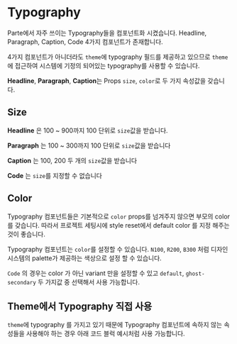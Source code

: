 
<Meta of={TypographyStories} />

# Typography

Parte에서 자주 쓰이는 Typography들을 컴포넌트화 시켰습니다.
Headline, Paragraph, Caption, Code 4가지 컴포넌트가 존재합니다.

4가지 컴포넌트가 아니더라도 `theme`에 typography 필드를 제공하고 있으므로 `theme`에 접근하여 시스템에 기정의 되어있는 typography를 사용할 수 있습니다.

**Headline**, **Paragraph**, **Caption**는 Props `size`, `color`로 두 가지 속성값을 갖습니다.

## Size

**Headline** 은 100 ~ 900까지 100 단위로 `size`값을 받습니다.

<Canvas of={TypographyStories.HeadlineSize} />

**Paragraph** 는 100 ~ 300까지 100 단위로 `size`값을 받습니다

<Canvas of={TypographyStories.ParagraphSize} />

**Caption** 는 100, 200 두 개의 `size`값을 받습니다

<Canvas of={TypographyStories.CaptionSize} />

**Code** 는 `size`를 지정할 수 없습니다

## Color

Typography 컴포넌트들은 기본적으로 `color` props를 넘겨주지 않으면 부모의 color를 갖습니다.
따라서 프로젝트 세팅시에 style reset에서 default color 를 지정 해주는것이 좋습니다.

Typography 컴포넌트는 `color`를 설정할 수 있습니다.
`N100`, `R200`, `B300` 처럼 디자인 시스템의 palette가 제공하는 색상으로 설정 할 수 있습니다.

<Canvas of={TypographyStories.TypographyColor} />

`Code` 의 경우는 color 가 아닌 variant 만을 설정할 수 있고 `default`, `ghost-secondary` 두 가지값 중 선택해서 사용 가능합니다.

<Canvas of={TypographyStories.CodeVariant} />

## Theme에서 Typography 직접 사용

`theme`에 typography 를 가지고 있기 때문에 Typography 컴포넌트에 속하지 않는 속성들을 사용해야 하는 경우 아래 코드 블럭 예시처럼 사용 가능합니다.

```ts
const CustomParagraph = styled.p`
  ${({ theme }) => theme.typography.P200}
  color: ${({ theme }) => theme.colors.N0};
  background-color: ${({ theme }) => theme.colors.V500};
  border-radius: 4px;
  padding: 0 4px;
`;
```

<Canvas of={TypographyStories.CustomTypography} />
